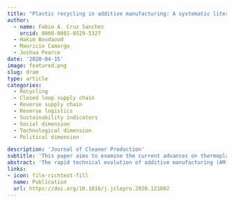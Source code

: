```yaml
---
title: "Plastic recycling in additive manufacturing: A systematic literature review and opportunities for the circular economy"
author: 
  - name: Fabio A. Cruz Sanchez
    orcid: 0000-0001-8529-5327
  - Hakim Boudaoud
  - Mauricio Camargo 
  - Joshua Pearce
date: '2020-04-15'
image: featured.png
slug: dram
type: article
categories:
  - Recycling 
  - Closed loop supply chain 
  - Reverse supply chain 
  - Reverse logistics 
  - Sustainability indicators 
  - Social dimension 
  - Technological dimension 
  - Political dimension

description: 'Journal of Cleaner Production'
subtitle: 'This paper aims to examine the current advances on thermoplastic recycling processes via additive manufacturing technologies proposing a closed recycling global chain for Distributed Recycling via Additive Manufacturing --DRAM-.'
abstract: 'The rapid technical evolution of additive manufacturing (AM) enables a new path to a circular economy using distributed recycling and production. This concept of Distributed Recycling via Additive Manufacturing (DRAM) is related to the use of recycled materials by means of mechanical recycling process in the 3D printing process chain. This paper aims to examine the current advances on thermoplastic recycling processes via additive manufacturing technologies. After proposing a closed recycling global chain for DRAM, a systematic literature review including 92 papers from 2009 to 2019 was performed using the scopus, web of science and springer databases. This work examines main topics from six stages (recovery, preparation, compounding, feedstock, printing, quality) of the proposed DRAM chain. The results suggested that few works have been done for the recovery and preparation stages, while a great progress has already been done for the other stages in order to validate the technical feasibility, environmental impact, and economic viability. Potential research paths in the pre-treatment of recycled material at local level and printing chain phases were identified in order to connect the development of DRAM with the circular economy ambition at micro, meso and macro level. The development of each stage proposed using the open source approach is a relevant path to scale DRAM to reach the full technical potential as a centerpiece of the circular economy.'
links:
- icon: file-richtext-fill
  name: Publication
  url: https://doi.org/10.1016/j.jclepro.2020.121602
---
```




